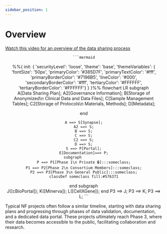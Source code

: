 ```yaml
---
sidebar_position: 1
---
```


# Overview

[Watch this video for an overview of the data sharing process](https://www.canva.com/design/DAFtre0aRZQ/6gapMkufDJAWr2bxCYnM6A/watch?utm_content=DAFtre0aRZQ&utm_campaign=designshare&utm_medium=link&utm_source=publishsharelink)


<center>

    ```mermaid
%%{
  init: {
    'securityLevel': 'loose',
    'theme': 'base',
    'themeVariables': {
      'fontSize': '50px',
      'primaryColor': '#385D7F',
      'primaryTextColor': '#fff',
      'primaryBorderColor': '#7196B5',
      'lineColor': '#000',
      'secondaryBorderColor': '#fff',
      'tertiaryColor': '#FFFFFF',
      'tertiaryBorderColor': '#FFFFFF'}
  }
}%%
flowchart LR
subgraph   
    A[Data Sharing Plan]; 
    A2[Governance Information]; 
    B[Storage of Anonymized\n Clinical Data and Data Files]; 
    C[Sample Management Tables]; 
    C2[Storage of Protocols\n Materials, Methods];
    D[Metadata];

end

    A ==> S[Synapse];
    A2 ==> S;
    B ==> S;
    C ==> S;
    C2 ==> S;
    D ==> S;
    S ==> P[Portal];
    E[Documentation]==> P;
    subgraph          
    P ==> P1[Phase 1\n Private 🔒]:::someclass;
    P1 ==> P2[Phase 2\n Consortium Members]:::someclass;
    P2 ==> P3[Phase 3\n General Public]:::someclass;
    classDef someclass fill:#576371

end
subgraph       
J([cBioPortal]);
K([Minerva]);
L([CellXGene]);
end
    P3 ==> J;
    P3 ==> K;
    P3 ==> L;
        ```
</center>

Typical NF projects often follow a similar timeline, starting with data sharing plans and progressing through phases of data validation, documentation, and a dedicated data portal. These projects ultimately reach Phase 3, where their data becomes accessible to the public, facilitating collaboration and research.

